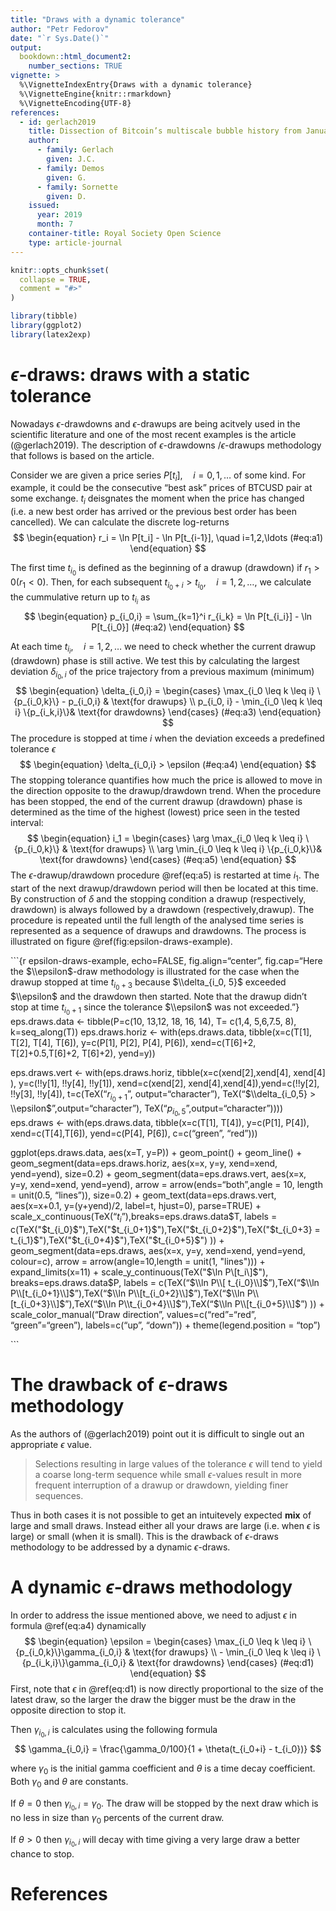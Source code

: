 ```yaml
---
title: "Draws with a dynamic tolerance"
author: "Petr Fedorov"
date: "`r Sys.Date()`"
output: 
  bookdown::html_document2:
    number_sections: TRUE
vignette: >
  %\VignetteIndexEntry{Draws with a dynamic tolerance}
  %\VignetteEngine{knitr::rmarkdown}
  %\VignetteEncoding{UTF-8}
references:
  - id: gerlach2019
    title: Dissection of Bitcoin’s multiscale bubble history from January 2012 to February 2018
    author: 
      - family: Gerlach
        given: J.C.
      - family: Demos
        given: G.
      - family: Sornette
        given: D.
    issued:
      year: 2019
      month: 7
    container-title: Royal Society Open Science
    type: article-journal
---
```


```r
knitr::opts_chunk$set(
  collapse = TRUE,
  comment = "#>"
)

library(tibble)
library(ggplot2)
library(latex2exp)

```

# $\epsilon$-draws: draws with a static tolerance

Nowadays $\epsilon$-drawdowns and $\epsilon$-drawups are being acitvely used in the scientific literature and one of the most recent examples is the article (@gerlach2019). The description of $\epsilon$-drawdowns /$\epsilon$-drawups methodology that follows is based on the article. 

Consider we are given a price series $P[t_i], \quad i=0,1, \ldots$ of some kind. For example, it could be the consecutive "best ask" prices of BTCUSD pair at some exchange.  $t_i$ deisgnates the moment when the price has changed (i.e. a new best order has arrived or the previous best order has been cancelled).
We can calculate the discrete log-returns 
$$
\begin{equation} 
r_i = \ln P[t_i] - \ln P[t_{i-1}], \quad i=1,2,\ldots (#eq:a1)
\end{equation}
$$

The first time $t_{i_0}$ is defined as the beginning of a drawup (drawdown) if $r_1>0$($r_1 < 0$).
Then, for each subsequent $t_{i_0+i} > t_{i_0}, \quad i=1,2,\ldots$, we calculate the cummulative return up to $t_{i_i}$ as 
$$
\begin{equation}
p_{i_0,i} = \sum_{k=1}^i r_{i_k} = \ln P[t_{i_i}] - \ln P[t_{i_0}] (#eq:a2)
\end{equation}
$$

At each time $t_{i_i}, \quad i=1,2,\ldots$ we need to check whether the current drawup (drawdown) phase is still active. We test this by calculating the largest deviation $\delta_{i_0,i}$ of the price trajectory from a previous maximum (minimum) 
$$
\begin{equation}
\delta_{i_0,i} = \begin{cases} \max_{i_0 \leq k \leq i} \{p_{i_0,k}\} - p_{i_0,i} & \text{for drawups} \\  p_{i_0, i}  - \min_{i_0 \leq k \leq i} \{p_{i_k,i}\}& \text{for drawdowns} \end{cases} (#eq:a3)
\end{equation}
$$
The procedure is stopped at time $i$ when the deviation exceeds a predefined tolerance $\epsilon$ 
$$
\begin{equation}
\delta_{i_0,i} > \epsilon (#eq:a4)
\end{equation}
$$ The stopping tolerance quantifies how much the price is allowed to move in the direction opposite to the
drawup/drawdown trend.
When the procedure has been stopped, the end of the current drawup (drawdown) phase is determined as the time of the highest (lowest) price seen in the tested interval: 
$$
\begin{equation}
i_1 = \begin{cases} \arg \max_{i_0 \leq k \leq i} \{p_{i_0,k}\} & \text{for drawups} \\ \arg \min_{i_0 \leq k \leq i} \{p_{i_0,k}\}& \text{for drawdowns} \end{cases} (#eq:a5)
\end{equation}
$$
The $\epsilon$-drawup/drawdown procedure \@ref(eq:a5) is restarted at time $i_1$. The start of the next drawup/drawdown period will then be located at this time. By construction of $\delta$ and the stopping condition a drawup (respectively, drawdown) is always followed by a drawdown (respectively,drawup). The procedure is repeated until the full length of the analysed time series is represented as a sequence of drawups and drawdowns. The process is illustrated on figure \@ref(fig:epsilon-draws-example).


```{r epsilon-draws-example, echo=FALSE, fig.align="center", fig.cap="Here the $\\epsilon$-draw methodology is illustrated for the case when the drawup stopped at time $t_{i_0+3}$ because   $\\delta_{i_0, 5}$ exceeded $\\epsilon$ and the drawdown then started. Note that the drawup didn't stop at time $t_{i_0+1}$ since the tolerance $\\epsilon$ was not exceeded."}
eps.draws.data <- tibble(P=c(10, 13,12, 18, 16, 14), T= c(1,4, 5,6,7.5, 8), k=seq_along(T))
eps.draws.horiz <- with(eps.draws.data, tibble(x=c(T[1], T[2], T[4],  T[6]), y=c(P[1], P[2], P[4], P[6]), xend=c(T[6]+2, T[2]+0.5,T[6]+2,  T[6]+2), yend=y))

eps.draws.vert <- with(eps.draws.horiz, tibble(x=c(xend[2],xend[4], xend[4] ), y=c(!!y[1], !!y[4], !!y[1]), xend=c(xend[2], xend[4],xend[4]),yend=c(!!y[2], !!y[3], !!y[4]), t=c(TeX("$r_{i_0+1}$", output="character"), TeX("$\\delta_{i_0,5} > \\epsilon$",output="character"), TeX("$p_{i_0,5}$",output="character"))))
eps.draws <- with(eps.draws.data, tibble(x=c(T[1], T[4]), y=c(P[1], P[4]), xend=c(T[4],T[6]), yend=c(P[4], P[6]), c=c("green", "red")))

ggplot(eps.draws.data, aes(x=T, y=P)) + 
  geom_point() + geom_line() + 
  geom_segment(data=eps.draws.horiz, aes(x=x, y=y, xend=xend, yend=yend), size=0.2) +
  geom_segment(data=eps.draws.vert, aes(x=x, y=y, xend=xend, yend=yend), arrow = arrow(ends="both",angle = 10, length = unit(0.5, "lines")), size=0.2) +
  geom_text(data=eps.draws.vert, aes(x=x+0.1, y=(y+yend)/2, label=t, hjust=0), parse=TRUE) +
  scale_x_continuous(TeX("$t_i$"),breaks=eps.draws.data$T, labels = c(TeX("$t_{i_0}$"),TeX("$t_{i_0+1}$"),TeX("$t_{i_0+2}$"),TeX("$t_{i_0+3} = t_{i_1}$"),TeX("$t_{i_0+4}$"),TeX("$t_{i_0+5}$") )) +
  geom_segment(data=eps.draws, aes(x=x, y=y, xend=xend, yend=yend, colour=c), arrow = arrow(angle=10,length = unit(1, "lines"))) +
  expand_limits(x=11) + 
  scale_y_continuous(TeX("$\\ln P\\[t_i\\]$"), breaks=eps.draws.data$P, labels = c(TeX("$\\ln P\\[ t_{i_0}\\]$"),TeX("$\\ln P\\[t_{i_0+1}\\]$"),TeX("$\\ln P\\[t_{i_0+2}\\]$"),TeX("$\\ln P\\[t_{i_0+3}\\]$"),TeX("$\\ln P\\t_{i_0+4}\\]$"),TeX("$\\ln P\\[t_{i_0+5}\\]$") )) + 
  scale_color_manual("Draw direction", values=c("red"="red", "green"="green"), labels=c("up", "down")) +
  theme(legend.position = "top")

  

```


# The drawback of $\epsilon$-draws methodology

As the authors of (@gerlach2019) point out  it is difficult to single out  an appropriate $\epsilon$ value.  

> Selections resulting in large values of the tolerance $\epsilon$ will tend to yield a coarse long-term
sequence while small $\epsilon$-values result in more frequent interruption of a drawup or drawdown,
yielding finer sequences.

Thus in both cases it is not possible to get an intuitevely expected **mix** of large and small draws. Instead either all your draws are large (i.e. when $\epsilon$ is large) or small (when it is small). This is the drawback of $\epsilon$-draws methodology to be addressed by a dynamic $\epsilon$-draws.


# A dynamic $\epsilon$-draws methodology

In order to address the issue mentioned above, we need to adjust $\epsilon$ in formula \@ref(eq:a4) dynamically 
$$
\begin{equation}
\epsilon = \begin{cases} \max_{i_0 \leq k \leq i} \{p_{i_0,k}\}\gamma_{i_0,i}  & \text{for drawups} \\  - \min_{i_0 \leq k \leq i} \{p_{i_k,i}\}\gamma_{i_0,i} & \text{for drawdowns} \end{cases} (#eq:d1) 
\end{equation}
$$
First, note that $\epsilon$ in \@ref(eq:d1) is now directly proportional to the size of the latest draw, so the larger the draw the bigger must be the draw in the opposite direction to stop it.  

Then $\gamma_{i_0,i}$ is calculates using the following formula
$$
\gamma_{i_0,i} = \frac{\gamma_0/100}{1 + \theta(t_{i_0+i} - t_{i_0})} 
$$

where $\gamma_0$ is the initial gamma coefficient and $\theta$ is a time decay coefficient. Both $\gamma_0$ and $\theta$ are constants.

If $\theta = 0$ then $\gamma_{i_0,i} = \gamma_0$. The draw will be stopped by the next draw which is no less in size than $\gamma_0$ percents of the current draw. 

If $\theta > 0$ then $\gamma_{i_0,i}$ will decay with time giving a very large draw a better chance to stop. 


# References
